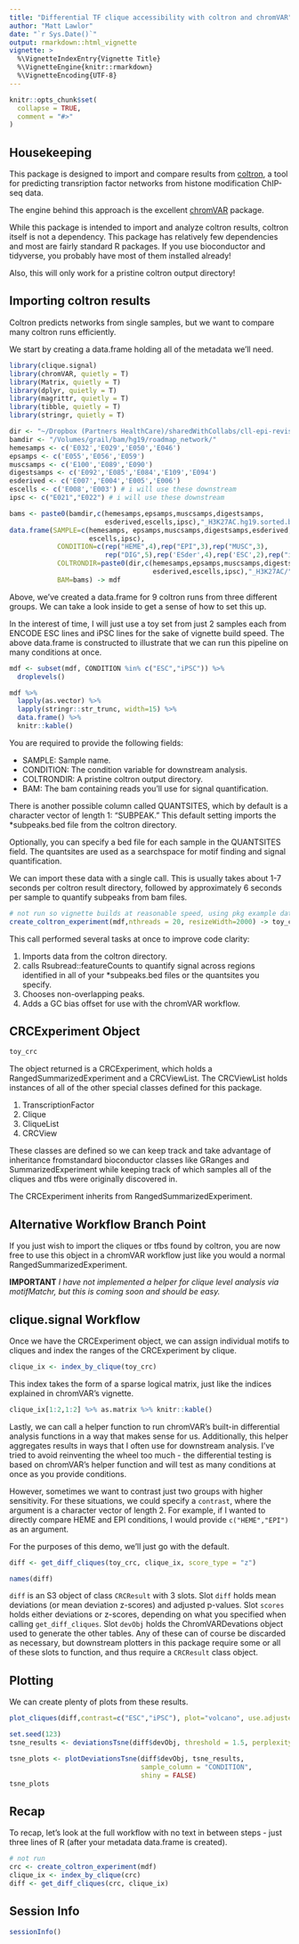 ```yaml
---
title: "Differential TF clique accessibility with coltron and chromVAR"
author: "Matt Lawlor"
date: "`r Sys.Date()`"
output: rmarkdown::html_vignette
vignette: >
  %\VignetteIndexEntry{Vignette Title}
  %\VignetteEngine{knitr::rmarkdown}
  %\VignetteEncoding{UTF-8}
---
```


```r
knitr::opts_chunk$set(
  collapse = TRUE,
  comment = "#>"
)
```

## Housekeeping

This package is designed to import and compare results from
[coltron](https://pypi.org/project/coltron/), a tool for predicting 
transription factor networks from histone modification ChIP-seq data.

The engine behind this approach is the excellent [chromVAR](https://www.nature.com/articles/nmeth.4401) package.

While this package is intended to import and analyze coltron results, coltron itself 
is not a dependency. This package has relatively few dependencies and most 
are fairly standard R packages. If you use bioconductor and tidyverse, 
you probably have most of them installed already!

Also, this will only work for a pristine coltron output directory!

## Importing coltron results

Coltron predicts networks from single samples, but we want to 
compare many coltron runs efficiently.

We start by creating a data.frame holding all of the metadata we'll need.

```r
library(clique.signal)
library(chromVAR, quietly = T)
library(Matrix, quietly = T)
library(dplyr, quietly = T)
library(magrittr, quietly = T)
library(tibble, quietly = T)
library(stringr, quietly = T)
```

```r
dir <- "~/Dropbox (Partners HealthCare)/sharedWithCollabs/cll-epi-revision/180413-fed-crc/crc/crc/"
bamdir <- "/Volumes/grail/bam/hg19/roadmap_network/"
hemesamps <- c('E032','E029','E050','E046')
epsamps <- c('E055','E056','E059')
muscsamps <- c('E100','E089','E090')
digestsamps <- c('E092','E085','E084','E109','E094')
esderived <- c('E007','E004','E005','E006')
escells <- c('E008','E003') # i will use these downstream
ipsc <- c("E021","E022") # i will use these downstream

bams <- paste0(bamdir,c(hemesamps,epsamps,muscsamps,digestsamps,
                        esderived,escells,ipsc),"_H3K27AC.hg19.sorted.bam")
data.frame(SAMPLE=c(hemesamps, epsamps,muscsamps,digestsamps,esderived,
                    escells,ipsc),
			CONDITION=c(rep("HEME",4),rep("EPI",3),rep("MUSC",3),
			            rep("DIG",5),rep('ESder',4),rep('ESC',2),rep("iPSC",2)),
			COLTRONDIR=paste0(dir,c(hemesamps,epsamps,muscsamps,digestsamps,
			                        esderived,escells,ipsc),"_H3K27AC/"),
			BAM=bams) -> mdf
```

Above, we've created a data.frame for 9 coltron runs from three different
groups. We can take a look inside to get a sense of how to set this up.

In the interest of time, I will just use a toy set from just 2 samples each
from ENCODE ESC lines and iPSC lines for the sake of vignette build speed. 
The above data.frame is
constructed to illustrate that we can run this pipeline on many conditions at once.

```r
mdf <- subset(mdf, CONDITION %in% c("ESC","iPSC")) %>% 
  droplevels()

mdf %>% 
  lapply(as.vector) %>% 
  lapply(stringr::str_trunc, width=15) %>%
  data.frame() %>%
  knitr::kable()
```

You are required to provide the following fields:

* SAMPLE: Sample name.
* CONDITION: The condition variable for downstream analysis.
* COLTRONDIR: A pristine coltron output directory.
* BAM: The bam containing reads you'll use for signal quantification.

There is another possible column called QUANTSITES, 
which by default is a character vector of length 1: "SUBPEAK." This
default setting imports the *subpeaks.bed file from the coltron directory.

Optionally, you can specify a bed file for each sample in the QUANTSITES field.
The quantsites are used as a searchspace for motif finding and signal quantification.

We can import these data with a single call. This is usually takes about 1-7 seconds
per coltron result directory, followed by approximately 6 seconds per sample to quantify
subpeaks from bam files.

```r
# not run so vignette builds at reasonable speed, using pkg example data
create_coltron_experiment(mdf,nthreads = 20, resizeWidth=2000) -> toy_crc
```

This call performed several tasks at once to improve code clarity:

1. Imports data from the coltron directory.
1. calls Rsubread::featureCounts to quantify signal across regions identified in all of your 
*subpeaks.bed files or the quantsites you specify.
1. Chooses non-overlapping peaks.
1. Adds a GC bias offset for use with the chromVAR workflow.

## CRCExperiment Object

```r
toy_crc
```

The object returned is a CRCExperiment, which holds a 
RangedSummarizedExperiment and a CRCViewList. The CRCViewList
holds instances of all of the other special classes defined for this package.

1. TranscriptionFactor
1. Clique
1. CliqueList
1. CRCView

These classes are defined so we can keep track and take advantage of
inheritance fromstandard bioconductor classes like 
GRanges and SummarizedExperiment while keeping track of which samples
all of the cliques and tfbs were originally discovered in.

The CRCExperiment inherits from RangedSummarizedExperiment.

## Alternative Workflow Branch Point

If you just wish to import the cliques or tfbs found by coltron, 
you are now free to use this object in a chromVAR workflow just like you 
would a normal RangedSummarizedExperiment.

**IMPORTANT** 
*I have not implemented a helper for clique level analysis via
motifMatchr, but this is coming soon and should be easy.*

## clique.signal Workflow
 
Once we have the CRCExperiment object, we can assign individual motifs to
cliques and index the ranges of the CRCExperiment by clique.

```r
clique_ix <- index_by_clique(toy_crc)
```

This index takes the form of a sparse logical matrix, just like
the indices explained in chromVAR's vignette.

```r
clique_ix[1:2,1:2] %>% as.matrix %>% knitr::kable()
```

Lastly, we can call a helper function to run chromVAR's built-in
differential analysis functions in a way that makes sense for us.
Additionally, this helper aggregates results in ways that I often
use for downstream analysis. I've tried to avoid reinventing the wheel
too much - the differential testing is based on chromVAR's helper function
and will test as many conditions at once as you provide conditions.

However, sometimes we want to contrast just two groups with higher sensitivity.
For these situations, we could specify a `contrast`, where the argument is
a character vector of length 2. For example, if I wanted to directly compare
HEME and EPI conditions, I would provide `c("HEME","EPI")` as an argument.

For the purposes of this demo, we'll just go with the default.

```r
diff <- get_diff_cliques(toy_crc, clique_ix, score_type = "z")

names(diff)
```
`diff` is an S3 object of class `CRCResult` with 3 slots.
Slot `diff` holds mean deviations (or mean deviation z-scores)
and adjusted p-values. Slot `scores` holds either deviations or z-scores,
depending on what you specified when calling `get_diff_cliques`. Slot `devObj`
holds the ChromVARDevations object used to generate the other tables. Any of these can of
course be discarded as necessary, but downstream plotters in this package
require some or all of these slots to function, and thus require a `CRCResult`
class object.

## Plotting

We can create plenty of plots from these results.

```r
plot_cliques(diff,contrast=c("ESC","iPSC"), plot="volcano", use.adjusted.p = F)
```


```r
set.seed(123)
tsne_results <- deviationsTsne(diff$devObj, threshold = 1.5, perplexity = 10)

tsne_plots <- plotDeviationsTsne(diff$devObj, tsne_results, 
                                 sample_column = "CONDITION", 
                                 shiny = FALSE)
tsne_plots
```

## Recap

To recap, let's look at the full workflow with no text in between 
steps - just three lines of R (after your metadata data.frame is created).

```r
# not run
crc <- create_coltron_experiment(mdf)
clique_ix <- index_by_clique(crc)
diff <- get_diff_cliques(crc, clique_ix)
```


## Session Info
```r
sessionInfo()
```
